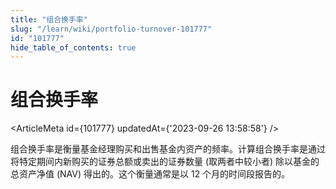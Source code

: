 ```yaml
---
title: "组合换手率"
slug: "/learn/wiki/portfolio-turnover-101777"
id: "101777"
hide_table_of_contents: true
---
```



# 组合换手率

<ArticleMeta id={101777} updatedAt={'2023-09-26 13:58:58'} />
<div className='border-solid border-b border-t-0 my-4 border-[var(--ifm-color-gray-300)]' />

组合换手率是衡量基金经理购买和出售基金内资产的频率。计算组合换手率是通过将特定期间内新购买的证券总额或卖出的证券数量 (取两者中较小者) 除以基金的总资产净值 (NAV) 得出的。这个衡量通常是以 12 个月的时间段报告的。
